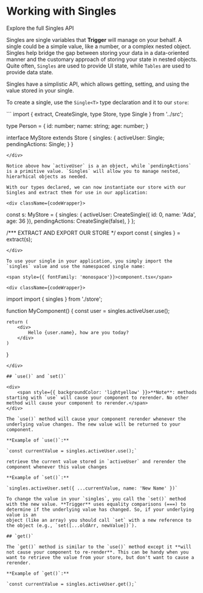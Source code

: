 
# Working with Singles

<Link to="/api#singles">Explore the full Singles API</Link>

Singles are single variables that **Trigger** will manage on your behalf. A single could be a simple value, like a number, or a complex nested object. Singles help bridge the gap between
storing your data in a data-oriented manner and the customary approach of storing your state in nested objects. Quite often, `Singles` are used to provide UI state, while `Tables` are used
to provide data state.

Singles have a simplistic API, which allows getting, setting, and using the value stored in your single.

To create a single, use the `Single<T>` type declaration and it to our `store`:

<div className={codeWrapper}>
```
import { extract, CreateSingle, type Store, type Single } from '../src';

type Person = {
    id: number;
    name: string;
    age: number;
}

interface MyStore extends Store {
    singles: {
        activeUser: Single<Person>;
        pendingActions: Single<boolean>;
    }
}
```
</div>

Notice above how `activeUser` is a an object, while `pendingActions` is a primitive value. `Singles` will allow you to manage nested, hierarhical objects as needed.

With our types declared, we can now instantiate our store with our Singles and extract them for use in our application:

<div className={codeWrapper}>
```
const s: MyStore = {
    singles: {
        activeUser: CreateSingle({ id: 0, name: 'Ada', age: 36 }),
        pendingActions: CreateSingle(false),
    }
};

/*** EXTRACT AND EXPORT OUR STORE */
export const { singles } = extract(s);
```
</div>

To use your single in your application, you simply import the `singles` value and use the namespaced single name:

<span style={{ fontFamily: 'monospace'}}>component.tsx</span>

<div className={codeWrapper}>
```
import import { singles } from './store';

function MyComponent() {
    const user = singles.activeUser.use();

    return (
        <div>
            Hello {user.name}, how are you today?
        </div>
    )
}
```
</div>

## `use()` and `set()`

<div>
    <span style={{ backgroundColor: 'lightyellow' }}>**Note**: methods starting with `use` will cause your component to rerender. No other method will cause your component to rerender.</span>
</div>

The `use()` method will cause your component rerender whenever the underlying value changes. The new value will be returned to your component.

**Example of `use()`:**

`const currentValue = singles.activeUser.use();`

retrieve the current value stored in `activeUser` and rerender the component whenever this value changes

**Example of `set()`:**

`singles.activeUser.set({ ...currentValue, name: 'New Name' })`

To change the value in your `singles`, you call the `set()` method with the new value. **Trigger** uses equality comparisons (===) to determine if the underlying value has changed. So, if your underlying value is an
object (like an array) you should call `set` with a new reference to the object (e.g., `set([...oldArr, newValue])`).

## `get()`

The `get()` method is similar to the `use()` method except it **will not cause your component to re-render**. This can be handy when you want to retrieve the value from your store, but don't want to cause a rerender.

**Example of `get()`:**

`const currentValue = singles.activeUser.get();`